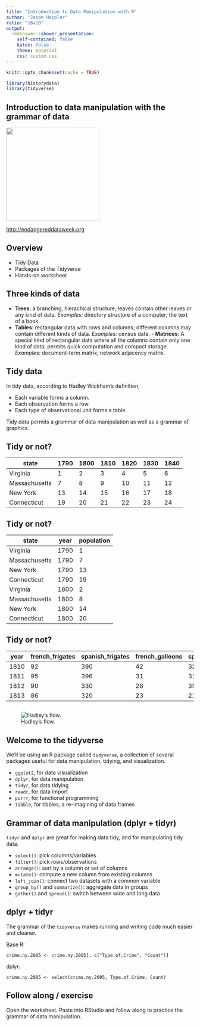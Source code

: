 ```yaml
---
title: "Introduction to Data Manipulation with R"
author: "Jason Heppler"
ratio: "16x10"
output:
  rmdshower::shower_presentation:
    self-contained: false
    katex: false
    theme: material
    css: custom.css
---
```


```r
knitr::opts_chunk$set(cache = TRUE)

library(historydata)
library(tidyverse)
```

## Introduction to data manipulation with the grammar of data {.title-slide}

<img style="width: 250px; height: auto;" src="edw-logo.png"/>

<http://endangereddataweek.org>

## Overview

- Tidy Data
- Packages of the Tidyverse
- Hands-on worksheet

## Three kinds of data

- **Trees**: a branching, hierachical structure; leaves contain other leaves or any kind of data. *Examples:* directory structure of a computer; the text of a book.
- **Tables**: rectangular data with rows and columns; different columns may contain different kinds of data. *Examples:* census data.
      - **Matrices**: A special kind of rectangular data where all the columns contain only one kind of data; permits quick computation and compact storage. *Examples:* document-term matrix; network adjacency matrix.

## Tidy data

In tidy data, according to Hadley Wickham's definition, 

- Each variable forms a column.
- Each observation forms a row.
- Each type of observational unit forms a table.
 
Tidy data permits a grammar of data manipulation as well as a grammar of graphics.
 
## Tidy or not?

| state          | 1790 | 1800 | 1810 | 1820 | 1830 | 1840
|----------------|------|------|------|------|------|-------
| Virginia       | 1    | 2    | 3    | 4    | 5    | 6
| Massachusetts  | 7    | 8    | 9    | 10   | 11   | 12
| New York       | 13   | 14   | 15   | 16   | 17   | 18
| Connecticut    | 19   | 20   | 21   | 22   | 23   | 24

## Tidy or not?

| state         | year   | population
|---------------|--------|---------------
| Virginia      | 1790   | 1
| Massachusetts | 1790   | 7
| New York      | 1790   | 13
| Connecticut   | 1790   | 19
| Virginia      | 1800   | 2
| Massachusetts | 1800   | 8
| New York      | 1800   | 14
| Connecticut   | 1800   | 20

## Tidy or not?

| year | french_frigates | spanish_frigates | french_galleons | spanish_galleons
|------|-----------------|------------------|-----------------|-------------------
| 1810 |               92| 390              | 42              | 32
| 1811 |               95| 396              | 31              | 31
| 1812 |               90| 330              | 28              | 35
| 1813 |               86| 320              | 23              | 21 

## {.fullscreen}

![Hadley's flow.](hadley.png)

## Welcome to the tidyverse

We'll be using an R package called `tidyverse`, a collection of several packages useful for data manipulation, tidying, and visualization. 

- `ggplot2`, for data visualization
- `dplyr`, for data manipulation
- `tidyr`, for data tidying
- `readr`, for data import
- `purrr`, for functional programming
- `tibble`, for tibbles, a re-imagining of data frames

## Grammar of data manipulation (dplyr + tidyr)

`tidyr` and `dplyr` are great for making data tidy, and for manipulating tidy data.

- `select()`: pick columns/variables
- `filter()`: pick rows/observations
- `arrange()`: sort by a column or set of columns
- `mutate()`: compute a new column from existing columns
- `left_join()`: connect two datasets with a common variable
- `group_by()` and `summarize()`: aggregate data in groups
- `gather()` and `spread()`: switch between wide and long data

## dplyr + tidyr

The grammar of the `tidyverse` makes running and writing code much easier and cleaner.

Base R:

`crime.ny.2005 <- crime.ny.2005[, c("Type.of.Crime", "Count")]`

dplyr:

`crime.ny.2005 <- select(crime.ny.2005, Type.of.Crime, Count)`

## Follow along / exercise

Open the worksheet. Paste into RStudio and follow along to practice the grammar of data manipulation.